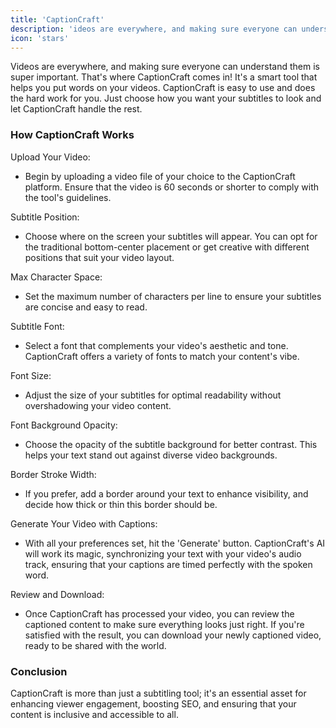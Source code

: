 ```yaml
---
title: 'CaptionCraft'
description: 'ideos are everywhere, and making sure everyone can understand them is super important.'
icon: 'stars'
---
```


Videos are everywhere, and making sure everyone can understand them is super important. That's where CaptionCraft comes in! It's a smart tool that helps you put words on your videos. CaptionCraft is easy to use and does the hard work for you. Just choose how you want your subtitles to look and let CaptionCraft handle the rest.

### **How CaptionCraft Works**

Upload Your Video:

*   Begin by uploading a video file of your choice to the CaptionCraft platform. Ensure that the video is 60 seconds or shorter to comply with the tool's guidelines.
    

Subtitle Position:

*   Choose where on the screen your subtitles will appear. You can opt for the traditional bottom-center placement or get creative with different positions that suit your video layout.
    

Max Character Space:

*   Set the maximum number of characters per line to ensure your subtitles are concise and easy to read.
    

Subtitle Font:

*   Select a font that complements your video's aesthetic and tone. CaptionCraft offers a variety of fonts to match your content's vibe.
    

Font Size:

*   Adjust the size of your subtitles for optimal readability without overshadowing your video content.
    

Font Background Opacity:

*   Choose the opacity of the subtitle background for better contrast. This helps your text stand out against diverse video backgrounds.
    

Border Stroke Width:

*   If you prefer, add a border around your text to enhance visibility, and decide how thick or thin this border should be.
    

Generate Your Video with Captions:

*   With all your preferences set, hit the 'Generate' button. CaptionCraft's AI will work its magic, synchronizing your text with your video's audio track, ensuring that your captions are timed perfectly with the spoken word.
    

Review and Download:

*   Once CaptionCraft has processed your video, you can review the captioned content to make sure everything looks just right. If you're satisfied with the result, you can download your newly captioned video, ready to be shared with the world.
    

### **Conclusion**

CaptionCraft is more than just a subtitling tool; it's an essential asset for enhancing viewer engagement, boosting SEO, and ensuring that your content is inclusive and accessible to all.